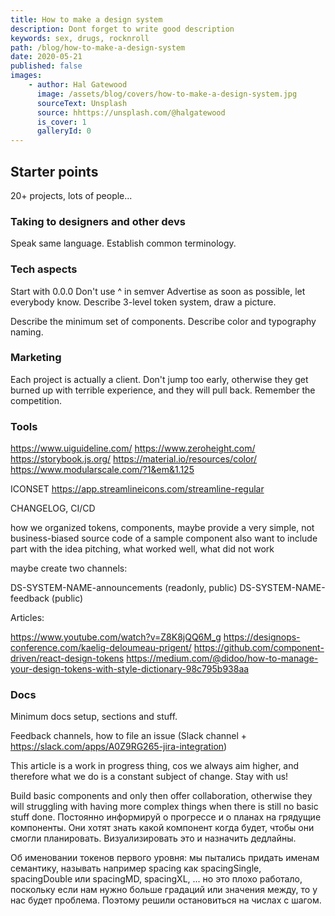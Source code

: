 ```yaml
---
title: How to make a design system
description: Dont forget to write good description
keywords: sex, drugs, rocknroll
path: /blog/how-to-make-a-design-system
date: 2020-05-21
published: false
images:
    - author: Hal Gatewood
      image: /assets/blog/covers/how-to-make-a-design-system.jpg
      sourceText: Unsplash
      source: hhttps://unsplash.com/@halgatewood
      is_cover: 1
      galleryId: 0
---
```



## Starter points

20+ projects, lots of people...

### Taking to designers and other devs

Speak same language. Establish common terminology.

### Tech aspects

Start with 0.0.0
Don't use ^ in semver
Advertise as soon as possible, let everybody know.
Describe 3-level token system, draw a picture.

Describe the minimum set of components. Describe color and typography naming.

### Marketing

Each project is actually a client. Don't jump too early, otherwise they get burned up with terrible experience, and they will pull back.
Remember the competition.

### Tools

https://www.uiguideline.com/
https://www.zeroheight.com/
https://storybook.js.org/
https://material.io/resources/color/
https://www.modularscale.com/?1&em&1.125

ICONSET
https://app.streamlineicons.com/streamline-regular

CHANGELOG, CI/CD

how we organized tokens, components, maybe provide a very simple, not business-biased source code of a sample component
also want to include part with the idea pitching, what worked well, what did not work

maybe create two channels:

DS-SYSTEM-NAME-announcements (readonly, public)
DS-SYSTEM-NAME-feedback (public)

Articles:

https://www.youtube.com/watch?v=Z8K8jQQ6M_g
https://designops-conference.com/kaelig-deloumeau-prigent/
https://github.com/component-driven/react-design-tokens
https://medium.com/@didoo/how-to-manage-your-design-tokens-with-style-dictionary-98c795b938aa

### Docs

Minimum docs setup, sections and stuff.

Feedback channels, how to file an issue (Slack channel + https://slack.com/apps/A0Z9RG265-jira-integration)

This article is a work in progress thing, cos we always aim higher, and therefore what we do is a constant subject of change. Stay with us!

Build basic components and only then offer collaboration, otherwise they will struggling with having more complex things when there is still no basic stuff done.
Постоянно информируй о прогрессе и о планах на грядущие компоненты.
Они хотят знать какой компонент когда будет, чтобы они смогли планировать. Визуализировать это и назначить дедлайны.

Об именовании токенов первого уровня: мы пытались придать именам семантику, называть например spacing как spacingSingle, spacingDouble или spacingMD, spacingXL, ... но это плохо работало, поскольку если нам нужно больше градаций или значения между, то у нас будет проблема. Поэтому решили остановиться на числах с шагом.
